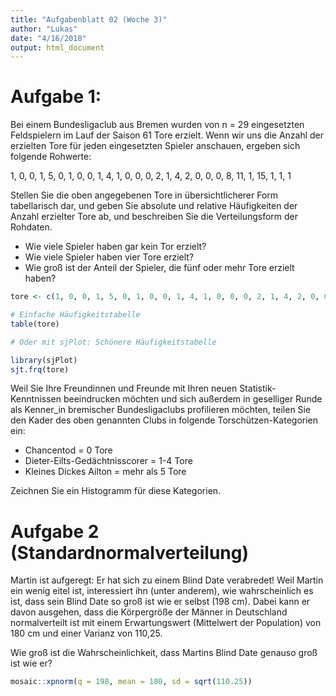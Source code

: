 ```yaml
---
title: "Aufgabenblatt 02 (Woche 3)"
author: "Lukas"
date: "4/16/2018"
output: html_document
---
```


# Aufgabe 1:

Bei einem Bundesligaclub aus Bremen wurden von n = 29 eingesetzten Feldspielern im Lauf der Saison 61 Tore erzielt. Wenn wir uns die Anzahl der erzielten Tore für jeden eingesetzten Spieler anschauen, ergeben sich folgende Rohwerte:

1, 0, 0, 1, 5, 0, 1, 0, 0, 1, 4, 1, 0, 0, 0, 2, 1, 4, 2, 0, 0, 0, 8, 11, 1, 15, 1, 1, 1 

Stellen Sie die oben angegebenen Tore in übersichtlicherer Form tabellarisch dar, und geben Sie absolute und relative Häufigkeiten der Anzahl erzielter Tore ab, und beschreiben Sie die Verteilungsform der Rohdaten.

- Wie viele Spieler haben gar kein Tor erzielt?
- Wie viele Spieler haben vier Tore erzielt?
- Wie groß ist der Anteil der Spieler, die fünf oder mehr Tore erzielt haben?

```r
tore <- c(1, 0, 0, 1, 5, 0, 1, 0, 0, 1, 4, 1, 0, 0, 0, 2, 1, 4, 2, 0, 0, 0, 8, 11, 1, 15, 1, 1, 1 )

# Einfache Häufigkeitstabelle
table(tore)

# Oder mit sjPlot: Schönere Häufigkeitstabelle

library(sjPlot)
sjt.frq(tore)
```

Weil Sie Ihre Freundinnen und Freunde mit Ihren neuen Statistik-Kenntnissen beeindrucken möchten und sich außerdem in geselliger Runde als Kenner_in bremischer Bundesligaclubs profilieren möchten, teilen Sie den Kader des oben genannten Clubs in folgende Torschützen-Kategorien ein:

- Chancentod = 0 Tore 
- Dieter-Eilts-Gedächtnisscorer = 1-4 Tore 
- Kleines Dickes Ailton = mehr als 5 Tore

Zeichnen Sie ein Histogramm für diese Kategorien.

# Aufgabe 2 (Standardnormalverteilung)

Martin ist aufgeregt: Er hat sich zu einem Blind Date verabredet! Weil Martin ein wenig eitel ist, interessiert ihn (unter anderem), wie wahrscheinlich es ist, dass sein Blind Date so groß ist wie er selbst (198 cm). Dabei kann er davon ausgehen, dass die Körpergröße der Männer in Deutschland normalverteilt ist mit einem Erwartungswert (Mittelwert der Population) von 180 cm und einer Varianz von 110,25.

Wie groß ist die Wahrscheinlichkeit, dass Martins Blind Date genauso groß ist wie er?

```r
mosaic::xpnorm(q = 198, mean = 180, sd = sqrt(110.25))
```

